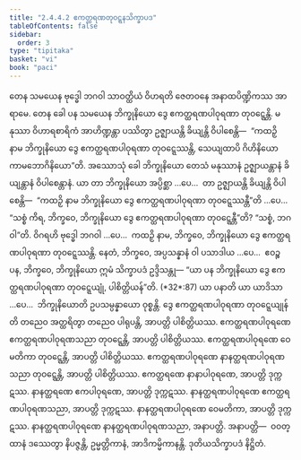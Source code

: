 ```yaml
---
title: "2.4.4.2 ဧကတ္ထရဏတုဝဋ္ဋနသိက္ခာပဒ"
tableOfContents: false
sidebar:
  order: 3
type: "tipitaka"
basket: "vi"
book: "paci"
---
```



<DynamicBreadcrumb />

<Division number="936" book="paci">

<Paragraph number="2892" book="paci">
တေန သမယေန ဗုဒ္ဓေါ ဘဂဝါ သာဝတ္ထိယံ ဝိဟရတိ ဇေတဝနေ အနာထပိဏ္ဍိကဿ အာရာမေ. တေန ခေါ ပန သမယေန ဘိက္ခုနိယော ဒွေ ဧကတ္ထရဏပါဝုရဏာ တုဝဋ္ဋေန္တိ. မနုဿာ ဝိဟာရစာရိကံ အာဟိဏ္ဍန္တာ ပဿိတွာ ဥဇ္ဈာယန္တိ ခိယျန္တိ ဝိပါစေန္တိ—  “ကထဉှိ နာမ ဘိက္ခုနိယော ဒွေ ဧကတ္ထရဏပါဝုရဏာ တုဝဋ္ဋေဿန္တိ, သေယျထာပိ ဂိဟိနိယော ကာမဘောဂိနိယော”တိ.
</Paragraph>

<Paragraph number="2893" book="paci">
အဿောသုံ ခေါ ဘိက္ခုနိယော တေသံ မနုဿာနံ ဥဇ္ဈာယန္တာနံ ခိယျန္တာနံ ဝိပါစေန္တာနံ. ယာ တာ ဘိက္ခုနိယော အပ္ပိစ္ဆာ …ပေ…  တာ ဥဇ္ဈာယန္တိ ခိယျန္တိ ဝိပါစေန္တိ—  “ကထဉှိ နာမ ဘိက္ခုနိယော ဒွေ ဧကတ္ထရဏပါဝုရဏာ တုဝဋ္ဋေဿန္တီ”တိ …ပေ…  “သစ္စံ ကိရ, ဘိက္ခဝေ, ဘိက္ခုနိယော ဒွေ ဧကတ္ထရဏပါဝုရဏာ တုဝဋ္ဋေန္တီ”တိ? “သစ္စံ, ဘဂဝါ”တိ. ဝိဂရဟိ ဗုဒ္ဓေါ ဘဂဝါ …ပေ…  ကထဉှိ နာမ, ဘိက္ခဝေ, ဘိက္ခုနိယော ဒွေ ဧကတ္ထရဏပါဝုရဏာ တုဝဋ္ဋေဿန္တိ. နေတံ, ဘိက္ခဝေ, အပ္ပသန္နာနံ ဝါ ပသာဒါယ …ပေ…  ဧဝဉ္စ ပန, ဘိက္ခဝေ, ဘိက္ခုနိယော ဣမံ သိက္ခာပဒံ ဥဒ္ဒိသန္တု—
</Paragraph>

</Division>
<Division number="937" book="paci">

<Paragraph number="2894" book="paci">
<Emphasis>“ယာ ပန ဘိက္ခုနိယော ဒွေ ဧကတ္ထရဏပါဝုရဏာ တုဝဋ္ဋေယျုံ, ပါစိတ္တိယန်”</Emphasis>တိ. (*32*:<Emphasis>87</Emphasis>)
</Paragraph>

</Division>
<Division number="938" book="paci">

<Paragraph number="2895" book="paci">
<Emphasis>ယာ ပနာ</Emphasis>တိ ယာ ယာဒိသာ …ပေ…  <Emphasis>ဘိက္ခုနိယော</Emphasis>တိ ဥပသမ္ပန္နာယော ဝုစ္စန္တိ.
</Paragraph>

<Paragraph number="2896" book="paci">
<Emphasis>ဒွေ ဧကတ္ထရဏပါဝုရဏာ တုဝဋ္ဋေယျုန်</Emphasis>တိ တညေဝ အတ္ထရိတွာ တညေဝ ပါရုပန္တိ, အာပတ္တိ ပါစိတ္တိယဿ.
</Paragraph>

</Division>
<Division number="939" book="paci">

<Paragraph number="2897" book="paci">
ဧကတ္ထရဏပါဝုရဏေ ဧကတ္ထရဏပါဝုရဏသညာ တုဝဋ္ဋေန္တိ, အာပတ္တိ ပါစိတ္တိယဿ. ဧကတ္ထရဏပါဝုရဏေ ဝေမတိကာ တုဝဋ္ဋေန္တိ, အာပတ္တိ ပါစိတ္တိယဿ. ဧကတ္ထရဏပါဝုရဏေ နာနတ္ထရဏပါဝုရဏသညာ တုဝဋ္ဋေန္တိ, အာပတ္တိ ပါစိတ္တိယဿ.
</Paragraph>

<Paragraph number="2898" book="paci">
ဧကတ္ထရဏေ နာနာပါဝုရဏေ, အာပတ္တိ ဒုက္ကဋဿ. နာနတ္ထရဏေ ဧကပါဝုရဏေ, အာပတ္တိ ဒုက္ကဋဿ. နာနတ္ထရဏပါဝုရဏေ ဧကတ္ထရဏပါဝုရဏသညာ, အာပတ္တိ ဒုက္ကဋဿ. နာနတ္ထရဏပါဝုရဏေ ဝေမတိကာ, အာပတ္တိ ဒုက္ကဋဿ. နာနတ္ထရဏပါဝုရဏေ နာနတ္ထရဏပါဝုရဏသညာ, အနာပတ္တိ.
</Paragraph>

</Division>
<Division number="940" book="paci">

<Paragraph number="2899" book="paci">
အနာပတ္တိ—  ဝဝတ္ထာနံ ဒဿေတွာ နိပဇ္ဇန္တိ, ဥမ္မတ္တိကာနံ, အာဒိကမ္မိကာနန္တိ.

</Paragraph>
</Division>

<Paragraph number="2900" type="center" book="paci">
ဒုတိယသိက္ခာပဒံ နိဋ္ဌိတံ.
</Paragraph>